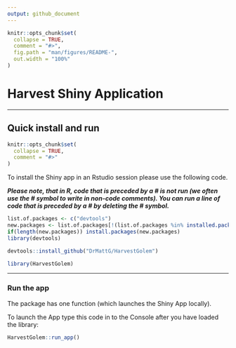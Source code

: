 ```yaml
---
output: github_document
---
```


<!-- README.md is generated from README.Rmd. Please edit that file -->

```r
knitr::opts_chunk$set(
  collapse = TRUE,
  comment = "#>",
  fig.path = "man/figures/README-",
  out.width = "100%"
)
```

# Harvest Shiny Application

--------------------------------------------------------------------------------

## Quick install and run

```r
knitr::opts_chunk$set(
  collapse = TRUE,
  comment = "#>"
)
```


To install the Shiny app in an Rstudio session please use the following code. 

***Please note, that in R, code that is preceded by a # is not run (we often use the # symbol to write in non-code comments). You can run a line of code that is preceded by a # by deleting the # symbol.***

```r
list.of.packages <- c("devtools")
new.packages <- list.of.packages[!(list.of.packages %in% installed.packages()[,"Package"])]
if(length(new.packages)) install.packages(new.packages)
library(devtools)

```



```r
devtools::install_github("DrMattG/HarvestGolem")
```


```r
library(HarvestGolem)

```


--------------------------------------------------------------------------------

### Run the app

The package has one function (which launches the Shiny App locally). 

To launch the App type this code in to the Console after you have loaded the library:
```r

HarvestGolem::run_app()

```

